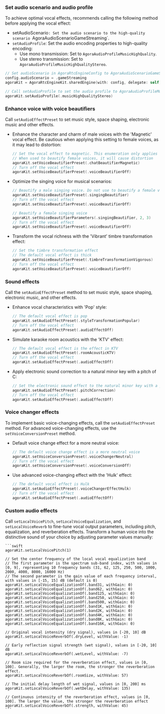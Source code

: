
### Set audio scenario and audio profile

To achieve optimal vocal effects, <Vg k="COMPANY"/> recommends calling the following method before applying the vocal effect:

- setAudioScenario`: Set the audio scenario to the high-quality scenario `AgoraAudioScenarioGameStreaming`.
- `setAudioProfile`: Set the audio encoding properties to high-quality encoding:
  - Use mono transmission: Set to `AgoraAudioProfileMusicHighQuality`.
  - Use stereo transmission: Set to `AgoraAudioProfileMusicHighQualityStereo`.

```swift
// Set audioScenario in AgoraRtcEngineConfig to AgoraAudioScenarioGameStreaming
config.audioScenario = .gameStreaming
agoraKit = AgoraRtcEngineKit.sharedEngine(with: config, delegate: self)

// Call setAudioProfile to set the audio profile to AgoraAudioProfileMusicHighQuality or AgoraAudioProfileMusicHighQualityStereo
agoraKit.setAudioProfile(.musicHighQualityStereo)
```

### Enhance voice with voice beautifiers

Call `setAudioEffectPreset` to set music style, space shaping, electronic music and other effects.

* Enhance the character and charm of male voices with the 'Magnetic' vocal effect. Be cautious when applying this setting to female voices, as it may lead to distortion:

    ```swift
    // Set the vocal effect to magnetic. This enumeration only applies to beautifying male voices
    // When used to beautify female voices, it will cause distortion
    agoraKit.setVoiceBeautifierPreset(.chatBeautifierMagnetic)
    // Turn off the vocal effect
    agoraKit.setVoiceBeautifierPreset(.voiceBeautifierOff)
    ```

*  Optimize the singing voice for musical scenarios:

    ```swift
    // Beautify a male singing voice. Do not use to beautify a female voice
    agoraKit.setVoiceBeautifierPreset(.singingBeautifier)
    // Turn off the vocal effect
    agoraKit.setVoiceBeautifierPreset(.voiceBeautifierOff)
    
    // Beautify a female singing voice
    agoraKit.setVoiceBeautifierParameters(.singingBeautifier, 2, 3)
    // Turn off the vocal effect
    agoraKit.setVoiceBeautifierPreset(.voiceBeautifierOff)
    ```

*  Transform the vocal richness with the 'Vibrant' timbre transformation effect:
    
    ```swift
    // Set the timbre transformation effect
    // The default vocal effect is thick
    agoraKit.setVoiceBeautifierPreset(.timbreTransformationVigorous)
    // Turn off the vocal effect
    agoraKit.setVoiceBeautifierPreset(.voiceBeautifierOff)
    ```

### Sound effects

Call the `setAudioEffectPreset` method to set music style, space shaping, electronic music, and other effects.

*  Enhance vocal characteristics with 'Pop' style:

    ```swift
    // The default vocal effect is pop
    agoraKit.setAudioEffectPreset(.styleTransformationPopular)
    // Turn off the vocal effect
    agoraKit.setAudioEffectPreset(.audioEffectOff)
    ```

*  Simulate karaoke room acoustics with the 'KTV' effect:

    ```swift
    // The default vocal effect is the effect in KTV
    agoraKit.setAudioEffectPreset(.roomAcousticKTV)
    // Turn off the vocal effect
    agoraKit.setAudioEffectPreset(.audioEffectOff)
    ```

*  Apply electronic sound correction to a natural minor key with a pitch of C:

    ```swift
    // Set the electronic sound effect to the natural minor key with a pitch of C
    agoraKit.setAudioEffectPreset(.pitchCorrection)
    // Turn off the vocal effect
    agoraKit.setAudioEffectPreset(.audioEffectOff)
    ```

### Voice changer effects

To implement basic voice-changing effects, call the `setAudioEffectPreset` method. For advanced voice-changing effects, use the `setVoiceConversionPreset` method.

*  Default voice change effect for a more neutral voice:

    ```swift
    // The default voice change effect is a more neutral voice
    agoraKit.setVoiceConversionPreset(.voiceChangerNeutral)
    // Turn off the vocal effect
    agoraKit.setVoiceConversionPreset(.voiceConversionOff)
    ```

*  Use advanced voice-changing effect with the 'Hulk' effect:

    ```swift
    // The default vocal effect is Hulk
    agoraKit.setAudioEffectPreset(.voiceChangerEffectHulk)
    // Turn off the vocal effect
    agoraKit.setAudioEffectPreset(.audioEffectOff)
    ```

### Custom audio effects
    
Call `setLocalVoicePitch`, `setLocalVoiceEqualization`, and `setLocalVoiceReverb` to fine-tune vocal output parameters, including pitch, equalization, and reverberation effects. Transform a human voice into the distinctive sound of your choice by adjusting parameter values manually:

    ```swift
    agoraKit.setLocalVoicePitch(1)
    
    // Set the center frequency of the local vocal equalization band
    // The first parameter is the spectrum sub-band index, with values in [0, 9], representing 10 frequency bands (31, 62, 125, 250, 500, 1000, 2000, 4000, 8000, 16000 Hz)
    // The second parameter is the gain value of each frequency interval, with values in [-15, 15] dB (default is 0)
    agoraKit.setLocalVoiceEqualizationOf(.band31, withGain: 0)
    agoraKit.setLocalVoiceEqualizationOf(.band62, withGain: 0)
    agoraKit.setLocalVoiceEqualizationOf(.band125, withGain: 0)
    agoraKit.setLocalVoiceEqualizationOf(.band250, withGain: 0)
    agoraKit.setLocalVoiceEqualizationOf(.band500, withGain: 0)
    agoraKit.setLocalVoiceEqualizationOf(.band1K, withGain: 0)
    agoraKit.setLocalVoiceEqualizationOf(.band2K, withGain: 0)
    agoraKit.setLocalVoiceEqualizationOf(.band4K, withGain: 0)
    agoraKit.setLocalVoiceEqualizationOf(.band8K, withGain: 0)
    agoraKit.setLocalVoiceEqualizationOf(.band16K, withGain: 0)
    
    // Original vocal intensity (dry signal), values in [-20, 10] dB
    agoraKit.setLocalVoiceReverbOf(.dryLevel, withValue: -1)
    
    // Early reflection signal strength (wet signal), values in [-20, 10] dB
    agoraKit.setLocalVoiceReverbOf(.wetLevel, withValue: -7)
    
    // Room size required for the reverberation effect, values in [0, 100]. Generally, the larger the room, the stronger the reverberation effect.
    agoraKit.setLocalVoiceReverbOf(.roomSize, withValue: 57)
    
    // The initial delay length of wet signal, values in [0, 200] ms
    agoraKit.setLocalVoiceReverbOf(.wetDelay, withValue: 135)
    
    // Continuous intensity of the reverberation effect, values in [0, 100]. The larger the value, the stronger the reverberation effect
    agoraKit.setLocalVoiceReverbOf(.strength, withValue: 45)
    ```